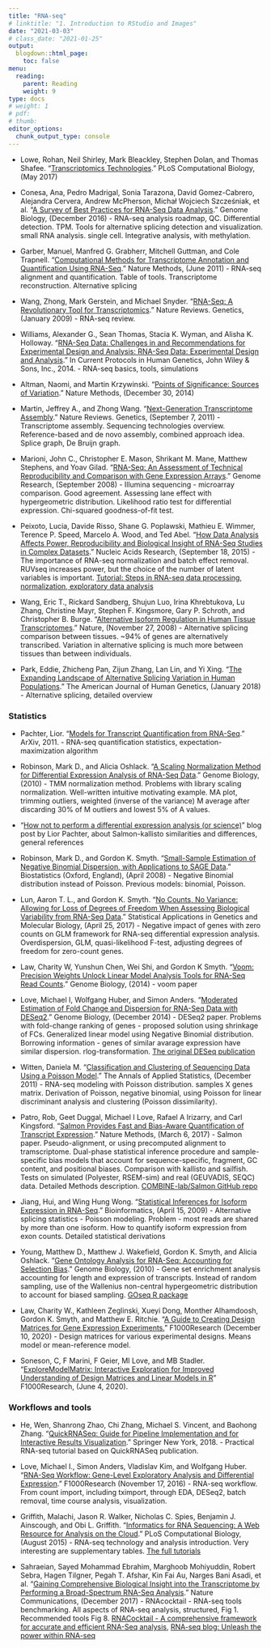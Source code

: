 ```yaml
---
title: "RNA-seq"
# linktitle: "1. Introduction to RStudio and Images"
date: "2021-03-03"
# class_date: "2021-01-25"
output:
  blogdown::html_page:
    toc: false
menu:
  reading:
    parent: Reading
    weight: 9
type: docs
# weight: 1 
# pdf: 
# thumb: 
editor_options: 
  chunk_output_type: console
---
```


- Lowe, Rohan, Neil Shirley, Mark Bleackley, Stephen Dolan, and Thomas Shafee. “[Transcriptomics Technologies](https://doi.org/10.1371/journal.pcbi.1005457).” PLoS Computational Biology, (May 2017)

- Conesa, Ana, Pedro Madrigal, Sonia Tarazona, David Gomez-Cabrero, Alejandra Cervera, Andrew McPherson, Michał Wojciech Szcześniak, et al. “[A Survey of Best Practices for RNA-Seq Data Analysis](https://doi.org/10.1186/s13059-016-0881-8).” Genome Biology, (December 2016) - RNA-seq analysis roadmap, QC. Differential detection. TPM. Tools for alternative splicing detection and visualization. small RNA analysis. single cell. Integrative analysis, with methylation.

- Garber, Manuel, Manfred G. Grabherr, Mitchell Guttman, and Cole Trapnell. “[Computational Methods for Transcriptome Annotation and Quantification Using RNA-Seq](https://doi.org/10.1038/nmeth.1613).” Nature Methods, (June 2011) - RNA-seq alignment and quantification. Table of tools. Transcriptome reconstruction. Alternative splicing

- Wang, Zhong, Mark Gerstein, and Michael Snyder. “[RNA-Seq: A Revolutionary Tool for Transcriptomics](https://doi.org/10.1038/nrg2484).” Nature Reviews. Genetics, (January 2009) - RNA-seq review. 

- Williams, Alexander G., Sean Thomas, Stacia K. Wyman, and Alisha K. Holloway. “[RNA-Seq Data: Challenges in and Recommendations for Experimental Design and Analysis: RNA-Seq Data: Experimental Design and Analysis]((https://doi.org/10.1002/0471142905.hg1113s83)).” In Current Protocols in Human Genetics, John Wiley & Sons, Inc., 2014. - RNA-seq basics, tools, simulations

- Altman, Naomi, and Martin Krzywinski. “[Points of Significance: Sources of Variation](https://doi.org/10.1038/nmeth.3224).” Nature Methods, (December 30, 2014)

- Martin, Jeffrey A., and Zhong Wang. “[Next-Generation Transcriptome Assembly](https://doi.org/10.1038/nrg3068).” Nature Reviews. Genetics, (September 7, 2011) - Transcriptome assembly. Sequencing technologies overview. Reference-based and de novo assembly, combined approach idea. Splice graph, De Bruijn graph.

- Marioni, John C., Christopher E. Mason, Shrikant M. Mane, Matthew Stephens, and Yoav Gilad. “[RNA-Seq: An Assessment of Technical Reproducibility and Comparison with Gene Expression Arrays](https://doi.org/10.1101/gr.079558.108).” Genome Research, (September 2008) - Illumina sequencing - microarray comparison. Good agreement. Assessing lane effect with hypergeometric distribution. Likelihood ratio test for differential expression. Chi-squared goodness-of-fit test.

- Peixoto, Lucia, Davide Risso, Shane G. Poplawski, Mathieu E. Wimmer, Terence P. Speed, Marcelo A. Wood, and Ted Abel. “[How Data Analysis Affects Power, Reproducibility and Biological Insight of RNA-Seq Studies in Complex Datasets](https://doi.org/10.1093/nar/gkv736).” Nucleic Acids Research, (September 18, 2015) - The importance of RNA-seq normalization and batch effect removal. RUVseq increases power, but the choice of the number of latent variables is important. [Tutorial: Steps in RNA-seq data processing, normalization, exploratory data analysis](https://github.com/drisso/peixoto2015_tutorial)

- Wang, Eric T., Rickard Sandberg, Shujun Luo, Irina Khrebtukova, Lu Zhang, Christine Mayr, Stephen F. Kingsmore, Gary P. Schroth, and Christopher B. Burge. “[Alternative Isoform Regulation in Human Tissue Transcriptomes](https://doi.org/10.1038/nature07509).” Nature, (November 27, 2008) - Alternative splicing comparison between tissues. \~94% of genes are alternatively transcribed. Variation in alternative splicing is much more between tissues than between individuals.

- Park, Eddie, Zhicheng Pan, Zijun Zhang, Lan Lin, and Yi Xing. “[The Expanding Landscape of Alternative Splicing Variation in Human Populations](https://doi.org/10.1016/j.ajhg.2017.11.002).” The American Journal of Human Genetics, (January 2018) - Alternative splicing, detailed overview

### Statistics

- Pachter, Lior. “[Models for Transcript Quantification from RNA-Seq](https://arxiv.org/abs/1104.3889).” ArXiv, 2011. - RNA-seq quantification statistics, expectation-maximization algorithm

- Robinson, Mark D., and Alicia Oshlack. “[A Scaling Normalization Method for Differential Expression Analysis of RNA-Seq Data](https://doi.org/10.1186/gb-2010-11-3-r25).” Genome Biology, (2010) - TMM normalization method. Problems with library scaling normalization. Well-written intuitive motivating example. MA plot, trimming outliers, weighted (inverse of the variance) M average after discarding 30% of M outliers and lowest 5% of A values.

- "[How not to perform a differential expression analysis (or science)](https://liorpachter.wordpress.com/2017/08/02/how-not-to-perform-a-differential-expression-analysis-or-science/)" blog post by Lior Pachter, about Salmon-kallisto similarities and differences, general references

- Robinson, Mark D., and Gordon K. Smyth. “[Small-Sample Estimation of Negative Binomial Dispersion, with Applications to SAGE Data](https://doi.org/10.1093/biostatistics/kxm030).” Biostatistics (Oxford, England), (April 2008) - Negative Binomial distribution instead of Poisson. Previous models: binomial, Poisson.

- Lun, Aaron T. L., and Gordon K. Smyth. “[No Counts, No Variance: Allowing for Loss of Degrees of Freedom When Assessing Biological Variability from RNA-Seq Data](https://doi.org/10.1515/sagmb-2017-0010).” Statistical Applications in Genetics and Molecular Biology, (April 25, 2017) - Negative impact of genes with zero counts on GLM framework for RNA-seq differential expression analysis. Overdispersion, GLM, quasi-likelihood F-test, adjusting degrees of freedom for zero-count genes.

- Law, Charity W, Yunshun Chen, Wei Shi, and Gordon K Smyth. “[Voom: Precision Weights Unlock Linear Model Analysis Tools for RNA-Seq Read Counts](https://doi.org/10.1186/gb-2014-15-2-r29).” Genome Biology, (2014) - voom paper

- Love, Michael I, Wolfgang Huber, and Simon Anders. “[Moderated Estimation of Fold Change and Dispersion for RNA-Seq Data with DESeq2](https://doi.org/10.1186/s13059-014-0550-8).” Genome Biology, (December 2014) - DESeq2 paper. Problems with fold-change ranking of genes - proposed solution using shrinkage of FCs. Generalized linear model using Negative Binomial distribution. Borrowing information - genes of similar avarage expression have similar dispersion. rlog-transformation. [The original DESeq publication](https://www.ncbi.nlm.nih.gov/pubmed/20979621)

- Witten, Daniela M. “[Classification and Clustering of Sequencing Data Using a Poisson Model](https://doi.org/10.1214/11-AOAS493).” The Annals of Applied Statistics, (December 2011) - RNA-seq modeling with Poisson distribution. samples X genes matrix. Derivation of Poisson, negative binomial, using Poisson for linear discriminant analysis and clustering (Poisson dissimilarity).

- Patro, Rob, Geet Duggal, Michael I Love, Rafael A Irizarry, and Carl Kingsford. “[Salmon Provides Fast and Bias-Aware Quantification of Transcript Expression](https://doi.org/10.1038/nmeth.4197).” Nature Methods, (March 6, 2017) - Salmon paper. Pseudo-alignment, or using precomputed alignment to tramscriptome. Dual-phase statistical inference procedure and sample-specific bias models that account for sequence-specific, fragment, GC content, and positional biases. Comparison with kallisto and sailfish. Tests on simulated (Polyester, RSEM-sim) and real (GEUVADIS, SEQC) data. Detailed Methods description. [COMBINE-lab/Salmon GitHub repo](https://github.com/COMBINE-lab/Salmon)

- Jiang, Hui, and Wing Hung Wong. “[Statistical Inferences for Isoform Expression in RNA-Seq](https://doi.org/10.1093/bioinformatics/btp113).” Bioinformatics, (April 15, 2009) - Alternative splicing statistics - Poisson modeling. Problem - most reads are shared by more than one isoform. How to quantify isoform expression from exon counts. Detailed statistical derivations

- Young, Matthew D., Matthew J. Wakefield, Gordon K. Smyth, and Alicia Oshlack. “[Gene Ontology Analysis for RNA-Seq: Accounting for Selection Bias](https://doi.org/10.1186/gb-2010-11-2-r14).” Genome Biology, (2010) - Gene set enrichment analysis accounting for length and expression of transcripts. Instead of random sampling, use of the Wallenius non-central hypergeometric distribution to account for biased sampling. [GOseq R package](https://bioconductor.org/packages/goseq/)

- Law, Charity W., Kathleen Zeglinski, Xueyi Dong, Monther Alhamdoosh, Gordon K. Smyth, and Matthew E. Ritchie. “[A Guide to Creating Design Matrices for Gene Expression Experiments.](https://doi.org/10.12688/f1000research.27893.1)” F1000Research (December 10, 2020) - Design matrices for various experimental designs. Means model or mean-reference model.

- Soneson, C, F Marini, F Geier, MI Love, and MB Stadler. “[ExploreModelMatrix: Interactive Exploration for Improved Understanding of Design Matrices and Linear Models in R](https://doi.org/10.12688/f1000research.24187.2)” F1000Research, (June 4, 2020). 

### Workflows and tools

- He, Wen, Shanrong Zhao, Chi Zhang, Michael S. Vincent, and Baohong Zhang. “[QuickRNASeq: Guide for Pipeline Implementation and for Interactive Results Visualization](https://doi.org/10.1007/978-1-4939-7710-9_4).” Springer New York, 2018. - Practical RNA-seq tutorial based on QuickRNASeq publication.

- Love, Michael I., Simon Anders, Vladislav Kim, and Wolfgang Huber. “[RNA-Seq Workflow: Gene-Level Exploratory Analysis and Differential Expression](https://doi.org/10.12688/f1000research.7035.2).” F1000Research (November 17, 2016) - RNA-seq workflow. From count import, including tximport, through EDA, DESeq2, batch removal, time course analysis, visualization.

- Griffith, Malachi, Jason R. Walker, Nicholas C. Spies, Benjamin J. Ainscough, and Obi L. Griffith. “[Informatics for RNA Sequencing: A Web Resource for Analysis on the Cloud](https://doi.org/10.1371/journal.pcbi.1004393).” PLoS Computational Biology, (August 2015) - RNA-seq technology and analysis introduction. Very interesting are supplementary tables. [The full tutorials](https://rnabio.org/)

- Sahraeian, Sayed Mohammad Ebrahim, Marghoob Mohiyuddin, Robert Sebra, Hagen Tilgner, Pegah T. Afshar, Kin Fai Au, Narges Bani Asadi, et al. “[Gaining Comprehensive Biological Insight into the Transcriptome by Performing a Broad-Spectrum RNA-Seq Analysis](https://doi.org/10.1038/s41467-017-00050-4).” Nature Communications, (December 2017) - RNAcocktail - RNA-seq tools benchmarking. All aspects of RNA-seq analysis, structured, Fig 1. Recommended tools Fig 8. [RNACocktail - A comprehensive framework for accurate and efficient RNA-Seq analysis](https://bioinform.github.io/rnacocktail/), [RNA-seq blog: Unleash the power within RNA-seq](http://www.rna-seqblog.com/unleash-the-power-within-rna-seq/)